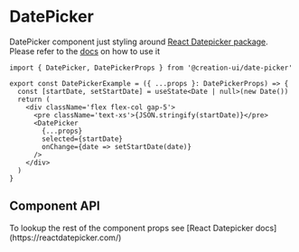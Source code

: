 # DatePicker

DatePicker component just styling around [React Datepicker package](https://reactdatepicker.com/).
Please refer to the [docs](https://reactdatepicker.com/) on how to use it




```tsx copy
import { DatePicker, DatePickerProps } from '@creation-ui/date-picker'

export const DatePickerExample = ({ ...props }: DatePickerProps) => {
  const [startDate, setStartDate] = useState<Date | null>(new Date())
  return (
    <div className='flex flex-col gap-5'>
      <pre className='text-xs'>{JSON.stringify(startDate)}</pre>
      <DatePicker
        {...props}
        selected={startDate}
        onChange={date => setStartDate(date)}
      />
    </div>
  )
}
```

<Container>
  <DatePickerExample />
</Container>

## Component API

<Callout>
  To lookup the rest of the component props see [React Datepicker
  docs](https://reactdatepicker.com/)
</Callout>

<PropsTable
  properties={properties}
  name='DatePicker'
  description='DatePicker component props'
/>
